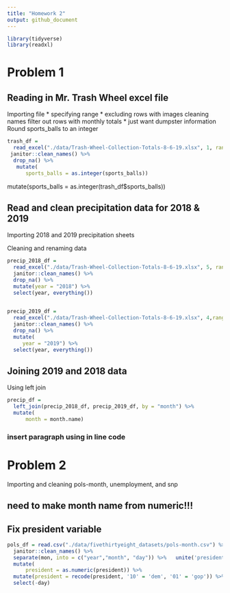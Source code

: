 ```yaml
---
title: "Homework 2"
output: github_document
---
```


```r
library(tidyverse)
library(readxl)
```

# Problem 1

## Reading in Mr. Trash Wheel excel file 
  Importing file
    * specifying range
    * excluding rows with images
  cleaning names
  filter out rows with monthly totals
    * just want dumpster information
  Round sports_balls to an integer

```r
trash_df = 
  read_excel("./data/Trash-Wheel-Collection-Totals-8-6-19.xlsx", 1, range = "A2:N408") %>%
 janitor::clean_names() %>% 
  drop_na() %>% 
   mutate(
      sports_balls = as.integer(sports_balls))
```


 mutate(sports_balls = as.integer(trash_df$sports_balls))

## Read and clean precipitation data for 2018 & 2019

Importing 2018 and 2019 precipitation sheets

  Cleaning and renaming data 

```r
precip_2018_df = 
  read_excel("./data/Trash-Wheel-Collection-Totals-8-6-19.xlsx", 5, range = "A2:B15") %>% 
  janitor::clean_names() %>% 
  drop_na() %>% 
  mutate(year = "2018") %>% 
  select(year, everything())
  

precip_2019_df = 
  read_excel("./data/Trash-Wheel-Collection-Totals-8-6-19.xlsx", 4,range = "A2:B15") %>% 
  janitor::clean_names() %>% 
  drop_na() %>% 
  mutate(
     year = "2019") %>% 
  select(year, everything())
```



## Joining 2019 and 2018 data
  Using left join
  
```r
precip_df = 
  left_join(precip_2018_df, precip_2019_df, by = "month") %>% 
  mutate(
      month = month.name)
```



### insert paragraph using in line code
    
# Problem 2 

Importing and cleaning pols-month, unemployment, and snp

## need to make month name from numeric!!!
## Fix president variable

```r
pols_df = read.csv("./data/fivethirtyeight_datasets/pols-month.csv") %>% 
  janitor::clean_names() %>% 
  separate(mon, into = c("year","month", "day")) %>%   unite('president', prez_dem,prez_gop, sep = "") %>% 
  mutate(
      president = as.numeric(president)) %>% 
  mutate(president = recode(president, '10' = 'dem', '01' = 'gop')) %>% 
  select(-day)
```

